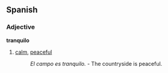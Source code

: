 ==Spanish==
===Adjective===
'''tranquilo'''
#[[calm]], [[peaceful]]
#:''El campo es tranquilo.'' - The countryside is peaceful.